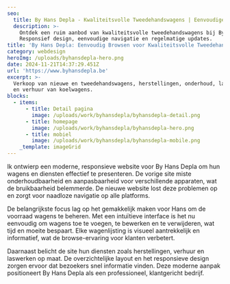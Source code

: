 ```yaml
---
seo:
  title: By Hans Depla - Kwaliteitsvolle Tweedehandswagens | Eenvoudige Updates
  description: >-
    Ontdek een ruim aanbod van kwaliteitsvolle tweedehandswagens bij By Hans Depla.
    Responsief design, eenvoudige navigatie en regelmatige updates.
title: 'By Hans Depla: Eenvoudig Browsen voor Kwaliteitsvolle Tweedehandswagens'
category: webdesign
heroImg: /uploads/byhansdepla-hero.png
date: 2024-11-21T14:37:29.451Z
url: 'https://www.byhansdepla.be'
excerpt: >-
  Verkoop van nieuwe en tweedehandswagens, herstellingen, onderhoud, laswerken, poorten
  en verhuur van koelwagens.
blocks:
  - items:
      - title: Detail pagina
        image: /uploads/work/byhansdepla/byhansdepla-detail.png
      - title: homepage
        image: /uploads/work/byhansdepla/byhansdepla-hero.png
      - title: mobiel
        image: /uploads/work/byhansdepla/byhansdepla-mobile.png
    _template: imageGrid
---
```


Ik ontwierp een moderne, responsieve website voor By Hans Depla om hun wagens en diensten effectief te presenteren. De vorige site miste onderhoudbaarheid en aanpasbaarheid voor verschillende apparaten, wat de bruikbaarheid belemmerde. De nieuwe website lost deze problemen op en zorgt voor naadloze navigatie op alle platforms.

De belangrijkste focus lag op het gemakkelijk maken voor Hans om de voorraad wagens te beheren. Met een intuïtieve interface is het nu eenvoudig om wagens toe te voegen, te bewerken en te verwijderen, wat tijd en moeite bespaart. Elke wagenlijsting is visueel aantrekkelijk en informatief, wat de browse-ervaring voor klanten verbetert.

Daarnaast belicht de site hun diensten zoals herstellingen, verhuur en laswerken op maat. De overzichtelijke layout en het responsieve design zorgen ervoor dat bezoekers snel informatie vinden. Deze moderne aanpak positioneert By Hans Depla als een professioneel, klantgericht bedrijf.
